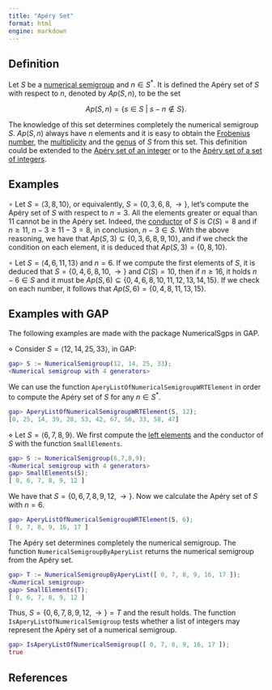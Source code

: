 ```yaml
---
title: "Apéry Set"
format: html
engine: markdown
---
```


## Definition

Let $S$ be a [numerical semigroup](Numerical-semigroup.qmd) and $n \in S^*$. It is defined the Apéry set of $S$ with respect to $n$, denoted by $Ap(S,n)$, to be the set

$$
Ap(S,n) = \{s \in S ~ | ~ s - n \not \in S\}.
$$

The knowledge of this set determines completely the numerical semigroup $S$. $Ap(S,n)$ always have $n$ elements and it is easy to obtain the [Frobenius number](Frobenius-number.qmd), the [multiplicity](Multiplicity.qmd) and the [genus](Genus.qmd) of $S$ from this set. This definition could be extended to the [Apéry set of an integer](../Fact-and-div/Apery-set-integer.qmd) or to the [Apéry set of a set of integers](../Gluing-NS/Apery-set-respect-set.qmd).

## Examples

$\circ$ Let $S = \langle 3, 8, 10 \rangle$, or equivalently, $S = \{0, 3, 6, 8, \rightarrow \}$, let's compute the Apéry set of $S$ with respect to $n = 3$. All the elements greater or equal than $11$ cannot be in the Apéry set. Indeed, the [conductor](Conductor.qmd) of $S$ is $C(S) = 8$ and if $n \ge 11$, $n - 3 \ge 11 - 3 = 8$, in conclusion, $n-3 \in S$. With the above reasoning, we have that $Ap(S, 3) \subseteq \{0, 3, 6, 8, 9, 10\}$, and if we check the condition on each element, it is deduced that $Ap(S,3) = \{0, 8, 10\}$.

$\circ$ Let $S = \langle 4, 6, 11, 13 \rangle$ and $n = 6$. If we compute the first elements of $S$, it is deduced that $S = \{0, 4, 6, 8, 10, \rightarrow \}$ and $C(S) = 10$, then if $n \ge 16$, it holds $n - 6 \in S$ and it must be $Ap(S,6) \subseteq \{0, 4, 6, 8, 10, 11, 12, 13, 14, 15\}$. If we check on each number, it follows that $Ap(S,6) = \{0, 4, 8, 11, 13, 15\}$.

## Examples with GAP

The following examples are made with the package NumericalSgps in GAP.

$\diamond$ Consider $S = \langle 12, 14, 25, 33 \rangle$, in GAP:

``` gap
gap> S := NumericalSemigroup(12, 14, 25, 33);
<Numerical semigroup with 4 generators>
```

We can use the function `AperyListOfNumericalSemigroupWRTElement` in order to compute the Apéry set of $S$ for any $n \in S^*$.

``` gap
gap> AperyListOfNumericalSemigroupWRTElement(S, 12);
[0, 25, 14, 39, 28, 53, 42, 67, 56, 33, 58, 47]
```

$\diamond$ Let $S = \langle 6,7,8,9 \rangle$. We first compute the [left elements](Left-elements.qmd) and the conductor of $S$ with the function `SmallElements`.

``` gap
gap> S := NumericalSemigroup(6,7,8,9);
<Numerical semigroup with 4 generators>
gap> SmallElements(S);
[ 0, 6, 7, 8, 9, 12 ]
```

We have that $S = \{0, 6, 7, 8, 9, 12, \rightarrow \}$. Now we calculate the Apéry set of $S$ with $n = 6$.

``` gap
gap> AperyListOfNumericalSemigroupWRTElement(S, 6);
[ 0, 7, 8, 9, 16, 17 ]
```

The Apéry set determines completely the numerical semigroup. The function `NumericalSemigroupByAperyList` returns the numerical semigroup from the Apéry set.

``` gap
gap> T := NumericalSemigroupByAperyList([ 0, 7, 8, 9, 16, 17 ]);
<Numerical semigroup>
gap> SmallElements(T);
[ 0, 6, 7, 8, 9, 12 ]
```

Thus, $S = \{0, 6, 7, 8, 9, 12, \rightarrow \} = T$ and the result holds. The function `IsAperyListOfNumericalSemigroup` tests whether a list of integers may represent the Apéry set of a numerical semigroup.

``` gap
gap> IsAperyListOfNumericalSemigroup([ 0, 7, 8, 9, 16, 17 ]);
true
```

## References

